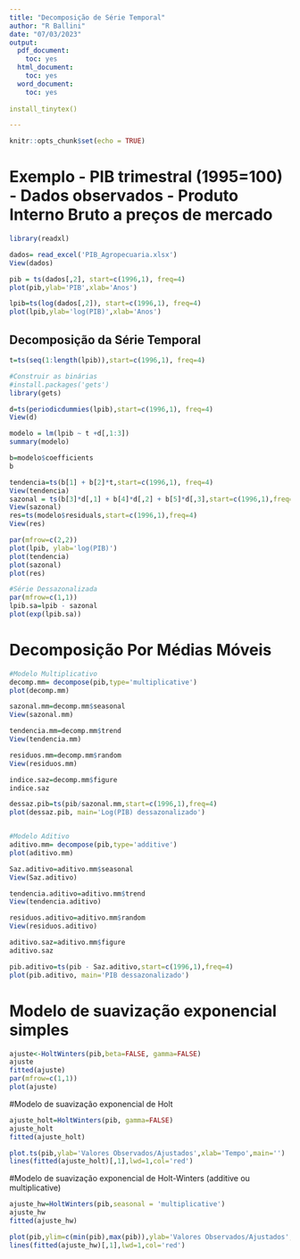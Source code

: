 ```yaml
---
title: "Decomposição de Série Temporal"
author: "R Ballini"
date: "07/03/2023"
output:
  pdf_document:
    toc: yes
  html_document:
    toc: yes
  word_document:
    toc: yes
    
install_tinytex()

---
```


```r
knitr::opts_chunk$set(echo = TRUE)
```


# Exemplo - PIB trimestral (1995=100) - Dados observados - Produto Interno Bruto a preços de mercado

```r
library(readxl)

dados= read_excel('PIB_Agropecuaria.xlsx')
View(dados)

pib = ts(dados[,2], start=c(1996,1), freq=4)
plot(pib,ylab='PIB',xlab='Anos')

lpib=ts(log(dados[,2]), start=c(1996,1), freq=4)
plot(lpib,ylab='log(PIB)',xlab='Anos')

```

## Decomposição da Série Temporal
```r
t=ts(seq(1:length(lpib)),start=c(1996,1), freq=4)

#Construir as binárias
#install.packages('gets')
library(gets)

d=ts(periodicdummies(lpib),start=c(1996,1), freq=4)
View(d)

modelo = lm(lpib ~ t +d[,1:3])
summary(modelo)

b=modelo$coefficients
b

tendencia=ts(b[1] + b[2]*t,start=c(1996,1), freq=4)
View(tendencia)
sazonal = ts(b[3]*d[,1] + b[4]*d[,2] + b[5]*d[,3],start=c(1996,1),freq=4)
View(sazonal)
res=ts(modelo$residuals,start=c(1996,1),freq=4)
View(res)

par(mfrow=c(2,2))
plot(lpib, ylab='log(PIB)')
plot(tendencia)
plot(sazonal)
plot(res)

#Série Dessazonalizada
par(mfrow=c(1,1))
lpib.sa=lpib - sazonal
plot(exp(lpib.sa))
```


# Decomposição Por Médias Móveis

```r
#Modelo Multiplicativo
decomp.mm= decompose(pib,type='multiplicative')
plot(decomp.mm)

sazonal.mm=decomp.mm$seasonal
View(sazonal.mm)

tendencia.mm=decomp.mm$trend
View(tendencia.mm)

residuos.mm=decomp.mm$random
View(residuos.mm)

indice.saz=decomp.mm$figure
indice.saz

dessaz.pib=ts(pib/sazonal.mm,start=c(1996,1),freq=4)
plot(dessaz.pib, main='Log(PIB) dessazonalizado')


#Modelo Aditivo
aditivo.mm= decompose(pib,type='additive')
plot(aditivo.mm)

Saz.aditivo=aditivo.mm$seasonal
View(Saz.aditivo)

tendencia.aditivo=aditivo.mm$trend
View(tendencia.aditivo)

residuos.aditivo=aditivo.mm$random
View(residuos.aditivo)

aditivo.saz=aditivo.mm$figure
aditivo.saz

pib.aditivo=ts(pib - Saz.aditivo,start=c(1996,1),freq=4)
plot(pib.aditivo, main='PIB dessazonalizado')

```

# Modelo de suavização exponencial simples
```r
ajuste<-HoltWinters(pib,beta=FALSE, gamma=FALSE)
ajuste
fitted(ajuste)
par(mfrow=c(1,1))
plot(ajuste)
```

#Modelo de suavização exponencial de Holt
```r

ajuste_holt=HoltWinters(pib, gamma=FALSE)
ajuste_holt
fitted(ajuste_holt)

plot.ts(pib,ylab='Valores Observados/Ajustados',xlab='Tempo',main='')
lines(fitted(ajuste_holt)[,1],lwd=1,col='red')
```

#Modelo de suavização exponencial de Holt-Winters (additive ou multiplicative)
```r

ajuste_hw=HoltWinters(pib,seasonal = 'multiplicative')
ajuste_hw
fitted(ajuste_hw)

plot(pib,ylim=c(min(pib),max(pib)),ylab='Valores Observados/Ajustados',xlab='Tempo',main='')
lines(fitted(ajuste_hw)[,1],lwd=1,col='red')


```
















